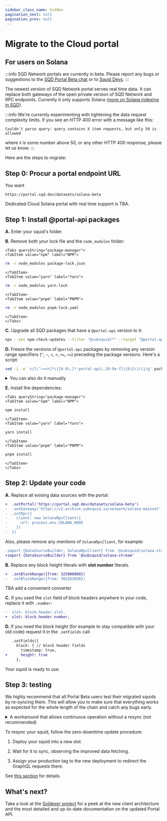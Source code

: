 ```yaml
---
sidebar_class_name: hidden
pagination_next: null
pagination_prev: null
---
```



# Migrate to the Cloud portal

## For users on Solana

:::info
SQD Network portals are currently in beta. Please report any bugs or suggestions to the [SQD Portal Beta chat](https://t.me/+JHrJZPz34kRjYmFk) or to [Squid Devs](https://t.me/HydraDevs).
:::

The newest version of SQD Network portal serves real time data. It can replace both gateways of the open private version of SQD Network and RPC endpoints. Currently it only supports Solana ([more on Solana indexing in SQD](/solana-indexing)).

:::info
We're currently experimenting with tightening the data request complexity limits. If you see an HTTP 400 error with a message like this:
```
Couldn't parse query: query contains X item requests, but only 50 is allowed
```
where `X` is some number above 50, or any other HTTP 400 response, please let us know.
:::

Here are the steps to migrate:

## Step 0: Procur a portal endpoint URL

You want
```
https://portal.sqd.dev/datasets/solana-beta
```
Dedicated Cloud Solana portal with real time support is TBA.

## Step 1: Install @portal-api packages

**A.** Enter your squid's folder.

**B.** Remove both your lock file and the `node_modules` folder:

```mdx-code-block
<Tabs queryString="package-manager">
<TabItem value="npm" label="NPM">
```
```bash
rm -r node_modules package-lock.json
```
```mdx-code-block
</TabItem>
<TabItem value="yarn" label="Yarn">
```
```bash
rm -r node_modules yarn.lock
```
```mdx-code-block
</TabItem>
<TabItem value="pnpm" label="PNPM">
```
```bash
rm -r node_modules pnpm-lock.yaml
```
```mdx-code-block
</TabItem>
</Tabs>
```

**C.** Upgrade all SQD packages that have a `@portal-api` version to it:
```bash
npx --yes npm-check-updates --filter "@subsquid/*" --target "@portal-api" --upgrade
```

**D.** Freeze the versions of `@portal-api` packages by removing any version range specifiers (`^`, `~`, `<`, `>`, `>=`, `<=`) preceding the package versions. Here's a script:
```bash
sed -i -e 's/[\^~=<>]*\([0-9\.]*-portal-api\.[0-9a-f]\{6\}\)/\1/g' package.json
```

<details>
<summary>You can also do it manually</summary>

Here's an example edit:
```diff
   "dependencies": {
-    "@subsquid/batch-processor": "^1.0.0-portal-api.18ef40",
+    "@subsquid/batch-processor": "1.0.0-portal-api.18ef40",
     "@subsquid/borsh": "^0.2.0",
-    "@subsquid/solana-objects": ">=0.0.3-portal-api.18ef40",
-    "@subsquid/solana-stream": "<1.0.0-portal-api.18ef40",
+    "@subsquid/solana-objects": "0.0.3-portal-api.18ef40",
+    "@subsquid/solana-stream": "1.0.0-portal-api.18ef40",
     "@subsquid/typeorm-migration": "^1.3.0",
-    "@subsquid/typeorm-store": "~1.6.0-portal-api.18ef40",
+    "@subsquid/typeorm-store": "1.6.0-portal-api.18ef40",
     "dotenv": "^16.4.7",
     "pg": "^8.13.1",
     "typeorm": "^0.3.20"
   },
   "devDependencies": {
-    "@subsquid/solana-typegen": "^0.4.1-portal-api.18ef40",
+    "@subsquid/solana-typegen": "0.4.1-portal-api.18ef40",
     "@types/node": "^22.13.1",
     "typescript": "~5.7.3"
   }
```

</details>

**E.** Install the dependencies:

```mdx-code-block
<Tabs queryString="package-manager">
<TabItem value="npm" label="NPM">
```
```bash
npm install
```
```mdx-code-block
</TabItem>
<TabItem value="yarn" label="Yarn">
```
```bash
yarn install
```
```mdx-code-block
</TabItem>
<TabItem value="pnpm" label="PNPM">
```
```bash
pnpm install
```
```mdx-code-block
</TabItem>
</Tabs>
```

## Step 2: Update your code

**A.** Replace all exising data sources with the portal:

```diff
+  .setPortal('https://portal.sqd.dev/datasets/solana-beta')
-  .setGateway('https://v2.archive.subsquid.io/network/solana-mainnet')
-  .setRpc({
-    client: new SolanaRpcClient({
-      url: process.env.SOLANA_NODE
-    })
-  })
```
Also, please remove any mentions of `SolanaRpcClient`, for example:
```diff
-import {DataSourceBuilder, SolanaRpcClient} from '@subsquid/solana-stream'
+import {DataSourceBuilder} from '@subsquid/solana-stream'
```

**B.** Replace any block height literals with **slot number** literals.

```diff
+  .setBlockRange({from: 325000000})
-  .setBlockRange({from: 303262650})
```
TBA add a convenient converter

**C.** If you used the `slot` field of block headers anywhere in your code, replace it with `.number`:

```diff
-  slot: block.header.slot,
+  slot: block.header.number,
```

**D.** If you need the block height (for example to stay compatible with your old code) request it in the `.setFields` call:

```diff
   .setFields({
     block: { // block header fields
       timestamp: true,
+      height: true
     },
```

Your squid is ready to use.

## Step 3: testing

We highly recommend that all Portal Beta users test their migrated squids by re-syncing them. This will allow you to make sure that everything works as expected for the whole length of the chain and catch any bugs early.

<details>
<summary>A workaround that allows continuous operation without a resync (not recommended)</summary>

Assuming your squid is version-controlled and has one processor:

1. Commit your updated squid code.

2. Stop your Cloud squid deployment.

   1. Reset your repo to the state before the updates.

   2. Add the `to` field to the argument of the [`.setBlockRange`](/solana-indexing/sdk/solana-batch/general/#set-block-range) `DataSourceBuilder` call (likely in `./src/main.ts`). Set it to the current slot number.

   3. [Update your deployment](/squid-cli/deploy)

   4. Take a look at your squid's logs. It should be repeatedly terminating (due to having nothing to do) and restarting.

3. Connect to the squid's database and update the `height` field of the [status schema](/sdk/faq/#how-do-squids-keep-track-of-their-sync-progress) to contain **slot** instead of the block height of the block mentioned there.

4. Verify that the `height` field updated successfully by re-reading the status schema.

5. Reset your codebase to its updated version and redeploy your squid again.

</details>

To resync your squid, follow the zero-downtime update procedure:

1. Deploy your squid into a new slot.

2. Wait for it to sync, observing the improved data fetching.

3. Assign your production tag to the new deployment to redirect the GraphQL requests there.

See [this section](/cloud/resources/slots-and-tags/#zero-downtime-updates) for details.

## What's next?

Take a look at the [Soldexer project](https://soldexer.ai) for a peek at the new client architecture and the most detailed and up-to-date documentation on the updated Portal API.
